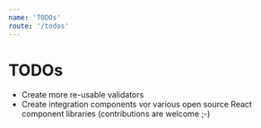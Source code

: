 ```yaml
---
name: 'TODOs'
route: '/todos'
---
```


# TODOs

-   Create more re-usable validators
-   Create integration components vor various open source React component libraries (contributions are welcome ;-)
